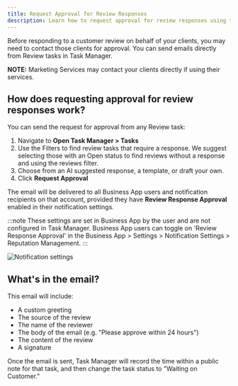 ```yaml
---
title: Request Approval for Review Responses
description: Learn how to request approval for review responses using the Open Task Manager
---
```


Before responding to a customer review on behalf of your clients, you may need to contact those clients for approval. You can send emails directly from Review tasks in Task Manager.

**NOTE:** Marketing Services may contact your clients directly if using their services.

## How does requesting approval for review responses work?

You can send the request for approval from any Review task:

1. Navigate to **Open Task Manager > Tasks**
2. Use the Filters to find review tasks that require a response. We suggest selecting those with an Open status to find reviews without a response and using the reviews filter.
3. Choose from an AI suggested response, a template, or draft your own.
4. Click **Request Approval**

The email will be delivered to all Business App users and notification recipients on that account, provided they have **Review Response Approval** enabled in their notification settings.

:::note
These settings are set in Business App by the user and are not configured in Task Manager. Business App users can toggle on 'Review Response Approval' in the Business App > Settings > Notification Settings > Reputation Management.
:::

![Notification settings](/img/review-responses/notification-settings.jpg)

## What's in the email?

This email will include:

- A custom greeting
- The source of the review
- The name of the reviewer
- The body of the email (e.g. "Please approve within 24 hours")
- The content of the review
- A signature

Once the email is sent, Task Manager will record the time within a public note for that task, and then change the task status to "Waiting on Customer."